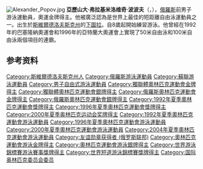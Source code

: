 {{Expand|time=2013-11-23}}
[[File:Alexander_Popov.jpg|thumb]]
{{MedalTableTop}}
{{MedalSport | 男子[[游泳|游泳]]}}
{{MedalCompetition|[[奧林匹克運動會|奧林匹克運動會]]}}
{{MedalCountry | {{EUN}} }}
{{MedalGold|[[1992年夏季奥林匹克运动会|1992年巴塞隆納]]|[[1992年夏季奧林匹克運動會游泳比賽|男子50公尺自由泳]]}}
{{MedalGold|[[1992年夏季奥林匹克运动会|1992年巴塞隆納]]|[[1992年夏季奧林匹克運動會游泳比賽|男子100公尺自由泳]]}}
{{MedalSilver|[[1992年夏季奥林匹克运动会|1992年巴塞隆納]]|[[1992年夏季奧林匹克運動會游泳比賽|男子4x100公尺自由泳接力]]}}
{{MedalSilver|[[1992年夏季奥林匹克运动会|1992年巴塞隆納]]|[[1992年夏季奧林匹克運動會游泳比賽|男子4x100公尺混合泳接力]]}}
{{MedalCountry | {{RUS}} }}
{{MedalGold|[[1996年夏季奥林匹克运动会|1996年亞特蘭大]]|[[1996年夏季奧林匹克運動會游泳比賽|男子50公尺自由泳]]}}
{{MedalGold|[[1996年夏季奥林匹克运动会|1996年亞特蘭大]]|[[1996年夏季奧林匹克運動會游泳比賽|男子100公尺自由泳]]}}
{{MedalSilver|[[1996年夏季奥林匹克运动会|1996年亞特蘭大]]|[[1996年夏季奧林匹克運動會游泳比賽|男子4x100公尺自由泳接力]]}}
{{MedalSilver|[[1996年夏季奥林匹克运动会|1996年亞特蘭大]]|[[1996年夏季奧林匹克運動會游泳比賽|男子4x100公尺混合泳接力]]}}
{{MedalSilver|[[2000年夏季奥林匹克运动会|2000年悉尼]]|[[2000年夏季奥林匹克运动会游泳比赛|男子100公尺自由泳]]}}
{{MedalCompetition|[[世界游泳錦標賽|世界游泳錦標賽]]}}
{{MedalCountry | {{RUS}} }}
{{MedalGold|[[1994年世界游泳錦標賽|1994年羅馬]]|男子50公尺自由泳}}
{{MedalGold|[[1994年世界游泳錦標賽|1994年羅馬]]|男子100公尺自由泳}}
{{MedalGold|[[1998年世界游泳錦標賽|1998年珀斯]]|男子100公尺自由泳}}
{{MedalGold|[[2003年世界游泳錦標賽|2003年巴塞隆納]]|男子50公尺自由泳}}
{{MedalGold|[[2003年世界游泳錦標賽|2003年巴塞隆納]]|男子100公尺自由泳}}
{{MedalGold|[[2003年世界游泳錦標賽|2003年巴塞隆納]]|男子4x100公尺自由泳接力}}
{{MedalSilver|[[1994年世界游泳錦標賽|1994年羅馬]]|男子4x100公尺自由泳接力}}
{{MedalSilver|[[1994年世界游泳錦標賽|1994年羅馬]]|男子4x100公尺混合泳接力}}
{{MedalSilver|[[1998年世界游泳錦標賽|1998年珀斯]]|男子50公尺自由泳}}
{{MedalSilver|[[2003年世界游泳錦標賽|2003年巴塞隆納]]|男子4x100公尺混合泳接力}}
{{MedalBronze|[[1998年世界游泳錦標賽|1998年珀斯]]|男子4x100公尺自由泳接力}}
{{MedalCompetition|[[世界短池錦標賽|世界短池錦標賽]]}}
{{MedalCountry | {{RUS}} }}
{{MedalBronze|[[2002年世界短池錦標賽|2002莫斯科]]|男子50公尺自由泳}}
{{MedalBronze|[[2002年世界短池錦標賽|2002莫斯科]]|男子4x100公尺自由泳接力}}
{{MedalCompetition|[[歐洲長池錦標賽|歐洲長池錦標賽]]}}
{{MedalCountry | {{URS}} }}
{{MedalGold|[[1991年歐洲長池錦標賽|1991年雅典]]|男子100公尺自由泳}}
{{MedalGold|[[1991年歐洲長池錦標賽|1991年雅典]]|男子4x100公尺自由泳接力}}
{{MedalGold|[[1991年歐洲長池錦標賽|1991年雅典]]|男子4x100公尺混合泳接力}}
{{MedalCountry | {{RUS}} }}
{{MedalGold|[[1993年歐洲長池錦標賽|1993年設菲爾德]]|男子50公尺自由泳}}
{{MedalGold|[[1993年歐洲長池錦標賽|1993年設菲爾德]]|男子100公尺自由泳}}
{{MedalGold|[[1993年歐洲長池錦標賽|1993年設菲爾德]]|男子4x100公尺自由泳接力}}
{{MedalGold|[[1993年歐洲長池錦標賽|1993年設菲爾德]]|男子4x100公尺混合泳接力}}
{{MedalGold|[[1995年歐洲長池錦標賽|1995年維也納]]|男子50公尺自由泳}}
{{MedalGold|[[1995年歐洲長池錦標賽|1995年維也納]]|男子100公尺自由泳}}
{{MedalGold|[[1995年歐洲長池錦標賽|1995年維也納]]|男子4x100公尺自由泳接力}}
{{MedalGold|[[1995年歐洲長池錦標賽|1995年維也納]]|男子4x100公尺混合泳接力}}
{{MedalGold|[[1997年歐洲長池錦標賽|1997年塞維利亞]]|男子50公尺自由泳}}
{{MedalGold|[[1997年歐洲長池錦標賽|1997年塞維利亞]]|男子100公尺自由泳}}
{{MedalGold|[[1997年歐洲長池錦標賽|1997年塞維利亞]]|男子4x100公尺自由泳接力}}
{{MedalGold|[[1997年歐洲長池錦標賽|1997年塞維利亞]]|男子4x100公尺混合泳接力}}
{{MedalGold|[[2000年歐洲長池錦標賽|2000年赫爾辛基]]|男子50公尺自由泳}}
{{MedalGold|[[2000年歐洲長池錦標賽|2000年赫爾辛基]]|男子100公尺自由泳}}
{{MedalGold|[[2000年歐洲長池錦標賽|2000年赫爾辛基]]|男子4x100公尺自由泳接力}}
{{MedalGold|[[2000年歐洲長池錦標賽|2000年赫爾辛基]]|男子4x100公尺混合泳接力}}
{{MedalGold|[[2002年歐洲長池錦標賽|2002年柏林]]|男子4x100公尺混合泳接力}}
{{MedalGold|[[2004年歐洲長池錦標賽|2004年馬德里]]|男子50公尺自由泳}}
{{MedalSilver|[[1999年歐洲長池錦標賽|1999年伊斯坦堡]]|男子100公尺自由泳}}
{{MedalSilver|[[1999年歐洲長池錦標賽|1999年伊斯坦堡]]|男子4x100公尺自由泳接力}}
{{MedalSilver|[[2002年歐洲長池錦標賽|2002年柏林]]|男子100公尺自由泳}}
{{MedalSilver|[[1999年歐洲長池錦標賽|1999年伊斯坦堡]]|男子50公尺自由泳}}
{{MedalSilver|[[1999年歐洲長池錦標賽|1999年伊斯坦堡]]|男子4x100公尺混合泳接力}}
{{MedalBottom}}
'''亞歷山大·弗拉基米洛维奇·波波夫'''（{{lang-ru|'''Александр Владимирович Попов'''}}，{{bd|1971年|11月16日|catIdx=Popov, Alexander}}），[[俄羅斯|俄羅斯]]前男子游泳運動員，奧運金牌得主。他被廣泛認為是世界上最佳的短距離自由泳運動員之一。出生於[[斯維爾德洛夫斯克州|斯維爾德洛夫斯克州]]的[[下圖拉|下圖拉]]。自8歲起開始練習游泳。他曾經在1992年的巴塞隆納奧運會和1996年的亞特蘭大奧運會上實現了50米自由泳和100米自由泳兩個項目的連霸。

== 参考资料 ==
{{reflist}}

{{奧運男子50公尺自由式金牌}}
{{奥林匹克运动会游泳比赛男子100米自由泳冠军}}
{{世界游泳錦標賽男子50公尺自由式金牌}}

{{Authority control}}
{{DEFAULTSORT:Popov, Alexander}}
[[Category:斯維爾德洛夫斯克州人|Category:斯維爾德洛夫斯克州人]]
[[Category:俄羅斯游泳運動員|Category:俄羅斯游泳運動員]]
[[Category:蘇聯游泳運動員|Category:蘇聯游泳運動員]]
[[Category:男子自由式游泳運動員|Category:男子自由式游泳運動員]]
[[Category:獨聯體奧林匹克運動會金牌得主|Category:獨聯體奧林匹克運動會金牌得主]]
[[Category:獨聯體奧林匹克運動會銀牌得主|Category:獨聯體奧林匹克運動會銀牌得主]]
[[Category:俄羅斯奧林匹克運動會金牌得主|Category:俄羅斯奧林匹克運動會金牌得主]]
[[Category:俄羅斯奧林匹克運動會銀牌得主|Category:俄羅斯奧林匹克運動會銀牌得主]]
[[Category:1992年夏季奧林匹克運動會獎牌得主|Category:1992年夏季奧林匹克運動會獎牌得主]]
[[Category:1996年夏季奧林匹克運動會獎牌得主|Category:1996年夏季奧林匹克運動會獎牌得主]]
[[Category:2000年夏季奥林匹克运动会奖牌得主|Category:2000年夏季奥林匹克运动会奖牌得主]]
[[Category:1992年夏季奧林匹克運動會游泳運動員|Category:1992年夏季奧林匹克運動會游泳運動員]]
[[Category:1996年夏季奧林匹克運動會游泳運動員|Category:1996年夏季奧林匹克運動會游泳運動員]]
[[Category:2000年夏季奧林匹克運動會游泳運動員|Category:2000年夏季奧林匹克運動會游泳運動員]]
[[Category:2004年夏季奧林匹克運動會游泳運動員|Category:2004年夏季奧林匹克運動會游泳運動員]]
[[Category:友谊勋章获得者_(俄罗斯联邦)|Category:友谊勋章获得者 (俄罗斯联邦)]]
[[Category:奧林匹克運動會游泳金牌得主|Category:奧林匹克運動會游泳金牌得主]]
[[Category:奧林匹克運動會游泳銀牌得主|Category:奧林匹克運動會游泳銀牌得主]]
[[Category:世界游泳錦標賽游泳賽事獎牌得主|Category:世界游泳錦標賽游泳賽事獎牌得主]]
[[Category:世界短道游泳錦標賽獎牌得主|Category:世界短道游泳錦標賽獎牌得主]]
[[Category:国际奥林匹克委员会委员|Category:国际奥林匹克委员会委员]]